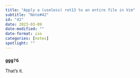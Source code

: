 ```yaml
---
title: "Apply a (useless) rot13 to an entire file in Vim"
subtitle: "Note#42"
id: "42"
date: 2023-03-09
date-modified: ""
date-format: iso
categories: [notes]
spotlight: ""
---
```

### `ggg?G`

That's it.
